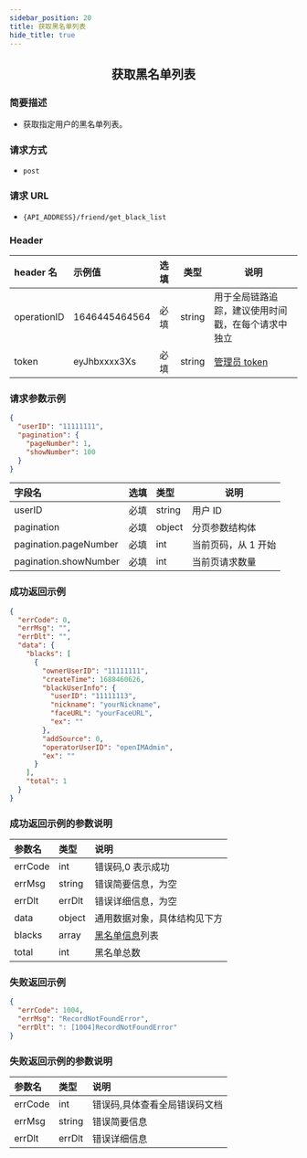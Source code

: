 ```yaml
---
sidebar_position: 20
title: 获取黑名单列表
hide_title: true
---
```


<center>

## 获取黑名单列表

</center>

### 简要描述

- 获取指定用户的黑名单列表。

### 请求方式

- `post`

### 请求 URL

- `{API_ADDRESS}/friend/get_black_list`

### Header

| header 名   | 示例值        | 选填 | 类型   | 说明                         |
| :---------- | :------------ | :--- | ------ | ---------------------------- |
| operationID | 1646445464564 | 必填 | string | 用于全局链路追踪，建议使用时间戳，在每个请求中独立 |
| token       | eyJhbxxxx3Xs  | 必填 | string | [管理员 token](docs/restapi/apis/authenticationManagement/getToken.mdx)                 |

### 请求参数示例

```json
{
  "userID": "11111111",
  "pagination": {
    "pageNumber": 1,
    "showNumber": 100
  }
}
```

| 字段名                | 选填 | 类型   | 说明                |
| :-------------------- | :--- | :----- | ------------------- |
| userID                | 必填 | string | 用户 ID             |
| pagination            | 必填 | object | 分页参数结构体      |
| pagination.pageNumber | 必填 | int    | 当前页码，从 1 开始 |
| pagination.showNumber | 必填 | int    | 当前页请求数量      |

### 成功返回示例

```json
{
  "errCode": 0,
  "errMsg": "",
  "errDlt": "",
  "data": {
    "blacks": [
      {
        "ownerUserID": "11111111",
        "createTime": 1688460626,
        "blackUserInfo": {
          "userID": "11111113",
          "nickname": "yourNickname",
          "faceURL": "yourFaceURL",
          "ex": ""
        },
        "addSource": 0,
        "operatorUserID": "openIMAdmin",
        "ex": ""
      }
    ],
    "total": 1
  }
}
```

### 成功返回示例的参数说明

| 参数名  | 类型   | 说明                                                      |
| :------ | :----- | :-------------------------------------------------------- |
| errCode | int    | 错误码,0 表示成功                                         |
| errMsg  | string | 错误简要信息，为空                                 |
| errDlt  | errDlt | 错误详细信息，为空                                 |
| data    | object | 通用数据对象，具体结构见下方                              |
| blacks  | array  | [黑名单信息](docs/restapi/commonFields.mdx#blackinfo)列表 |
| total   | int    | 黑名单总数                                                |

### 失败返回示例

```json
{
  "errCode": 1004,
  "errMsg": "RecordNotFoundError",
  "errDlt": ": [1004]RecordNotFoundError"
}
```

### 失败返回示例的参数说明

| 参数名  | 类型   | 说明                          |
| :------ | :----- | :---------------------------- |
| errCode | int    | 错误码,具体查看全局错误码文档 |
| errMsg  | string | 错误简要信息                  |
| errDlt  | errDlt | 错误详细信息                  |
